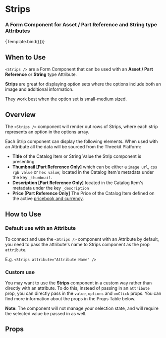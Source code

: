 
<Meta title="Form Components/Strips" />


# Strips

### A Form Component for **Asset / Part Reference** and **String** type Attributes

<Canvas>
  <Story
    name="Strips"
    args={{
      title: 'Strips Attribute Title',
      description: 'This is the description for the Strips attribute.',
      value: 'arsenal',
      showThumbnail: true,
      showDescription: true,
      showPrice: true,
      options: [
        {
          value: 'celtic',
          name: 'Celtic',
          description: 'This is bob',
          price: '$50',
          imageUrl:
            'https://upload.wikimedia.org/wikipedia/en/thumb/3/35/Celtic_FC.svg/1200px-Celtic_FC.svg.png',
        },
        {
          value: 'arsenal',
          name: 'Arsenal',
          description: 'This is bob',
          price: '$500',
          imageUrl:
            'https://upload.wikimedia.org/wikipedia/en/5/53/Arsenal_FC.svg',
        },
        {
          value: 'dortmund',
          name: 'Dortmund',
          description: 'This is an example of a much longer description.',
          price: '$50',
          imageUrl:
            'https://upload.wikimedia.org/wikipedia/commons/thumb/6/67/Borussia_Dortmund_logo.svg/1200px-Borussia_Dortmund_logo.svg.png',
        },
        {
          value: 'color',
          name: 'Color',
          description: 'This is bob',
          price: '$50',
          color: '#51a455',
        },
      ],
    }}
  >
    {Template.bind({})}
  </Story>
</Canvas>

## When to Use

`<Strips />` are a Form Component that can be used with an **Asset / Part Reference** or
**String** type Attribute.

**Strips** are great for displaying option sets where the
options include both an image and additional information.

They work best when the option set is small-medium sized.

## Overview

The `<Strips />` component will render out rows of Strips, where each strip
represents an option in the options array.

Each Strip component can display the following elements. When used
with an Attribute all the data will be sourced from the Threekit Platform:

- **Title** of the Catalog Item or String Value the Strip component is presenting
- **Thumbnail [Part Reference Only]** which can be either a `image url`, `css rgb value` or
  `hex value`; located in the Catalog Item's metadata under the key `_thumbnail`.
- **Description [Part Reference Only]** located in the Catalog Item's metadata
  under the key `_description`
- **Price [Part Reference Only]** The Price of the Catalog Item defined on the
  active [pricebook and currency](https://docs.threekit.com/docs/adding-pricing).

## How to Use

### Default use with an Attribute

To connect and use the `<Strips />` component with an Attribute by default, you need to pass the attribute's name
to Strips component as the prop `attribute`.

E.g. `<Strips attribute="Attribute Name" />`

### Custom use

You may want to use the **Strips** component in a custom way rather than directly
with an attribute. To do this, instead of passing in an `attribute` prop, you
can directly pass in the `value`, `options` and `onClick` props. You can find more
information about the props in the Props Table below.

**Note**: The component will not manage your selection state, and will require
the selected value be passed in as well.

## Props

<ArgsTable of={Strips} />
